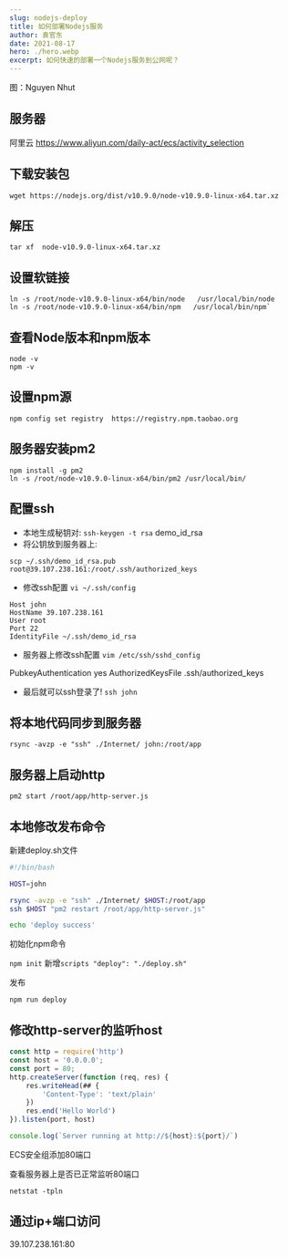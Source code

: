 ```yaml
---
slug: nodejs-deploy
title: 如何部署Nodejs服务
author: 袁官东
date: 2021-08-17
hero: ./hero.webp
excerpt: 如何快速的部署一个Nodejs服务到公网呢？
---
```

<div className={'img-desc'}>图：Nguyen Nhut</div>




## 服务器

阿里云
https://www.aliyun.com/daily-act/ecs/activity_selection


## 下载安装包 

```
wget https://nodejs.org/dist/v10.9.0/node-v10.9.0-linux-x64.tar.xz
```

## 解压

```
tar xf  node-v10.9.0-linux-x64.tar.xz
```

## 设置软链接

```
ln -s /root/node-v10.9.0-linux-x64/bin/node   /usr/local/bin/node
ln -s /root/node-v10.9.0-linux-x64/bin/npm   /usr/local/bin/npm`
```
## 查看Node版本和npm版本

```
node -v
npm -v
```

## 设置npm源

```
npm config set registry  https://registry.npm.taobao.org
```

## 服务器安装pm2

```
npm install -g pm2
ln -s /root/node-v10.9.0-linux-x64/bin/pm2 /usr/local/bin/
```

## 配置ssh

* 本地生成秘钥对: `ssh-keygen -t rsa`  demo_id_rsa
* 将公钥放到服务器上: 
```
scp ~/.ssh/demo_id_rsa.pub root@39.107.238.161:/root/.ssh/authorized_keys
```

* 修改ssh配置 `vi ~/.ssh/config`

```
Host john
HostName 39.107.238.161
User root
Port 22
IdentityFile ~/.ssh/demo_id_rsa
```

* 服务器上修改ssh配置 `vim /etc/ssh/sshd_config`

PubkeyAuthentication yes 
AuthorizedKeysFile .ssh/authorized_keys

* 最后就可以ssh登录了! `ssh john`

## 将本地代码同步到服务器

```
rsync -avzp -e "ssh" ./Internet/ john:/root/app
```

## 服务器上启动http

```
pm2 start /root/app/http-server.js
```

## 本地修改发布命令

 新建deploy.sh文件

```sh
#!/bin/bash

HOST=john

rsync -avzp -e "ssh" ./Internet/ $HOST:/root/app
ssh $HOST "pm2 restart /root/app/http-server.js"

echo 'deploy success'
```

 初始化npm命令

`npm init`
新增`scripts "deploy": "./deploy.sh"`

 发布

`npm run deploy`

## 修改http-server的监听host

```js
const http = require('http')
const host = '0.0.0.0';
const port = 80;
http.createServer(function (req, res) {
    res.writeHead(## {
        'Content-Type': 'text/plain'
    })
    res.end('Hello World')
}).listen(port, host)

console.log(`Server running at http://${host}:${port}/`)
```

ECS安全组添加80端口 

查看服务器上是否已正常监听80端口  

`netstat -tpln`

## 通过ip+端口访问

39.107.238.161:80
  